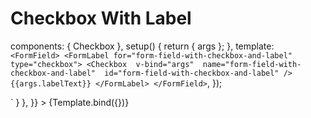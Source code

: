 
<Meta id="vue-checkbox" title="Vue.js Component/Checkbox" component={Checkbox} argTypes={argTypes} />

# Checkbox With Label

  components: { Checkbox },
  setup() {
    return { args };
  },
  template: `
  <FormField>
    <FormLabel for="form-field-with-checkbox-and-label" type="checkbox">
        <Checkbox 
        v-bind="args" 
        name="form-field-with-checkbox-and-label" 
        id="form-field-with-checkbox-and-label"
        />
        {{args.labelText}}
    </FormLabel>
  </FormField>`,
});

<Canvas>
  <Story
    name="Checkbox With Label"
    args={{ ...componentArgs, labelText: "Label" }}
    parameters={{
      docs: { source: { code: `<Checkbox />` } },
    }}
  >
    {Template.bind({})}
  </Story>
</Canvas>

<ArgsTable of={Checkbox} />
